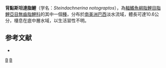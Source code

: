 {{Speciesbox 
| taxon = Steindachnerina notograptos
| status = NE
| status_system = IUCN3.1
| authority = [[Lucinda|Lucinda]] & [[Vari|Vari]], 2009
| synonyms = 
}}
'''背點斯坦達脂鯉'''（学名：''Steindachnerina notograptos''），為[[輻鰭魚綱|輻鰭魚綱]][[脂鯉目|脂鯉目]][[脂鯉亞目|脂鯉亞目]][[無齒脂鯉科|無齒脂鯉科]]的其中一個[[種|種]]，分布於[[南美洲|南美洲]][[巴西|巴西]]淡水流域，體長可達10.6公分，棲息在底中層水域，以生活習性不明。

==参考文献==
{{refbegin}}
*{{FishBase_species|genus=Steindachnerina|species=notograptos |year=2013|month=8}}
{{refend}}
{{Taxonbar|from=Q5569778}}

[[Category:斯坦達脂鯉屬|B]]
[[Category:2009年描述的鱼类|B]]


{{魚類小作品}}